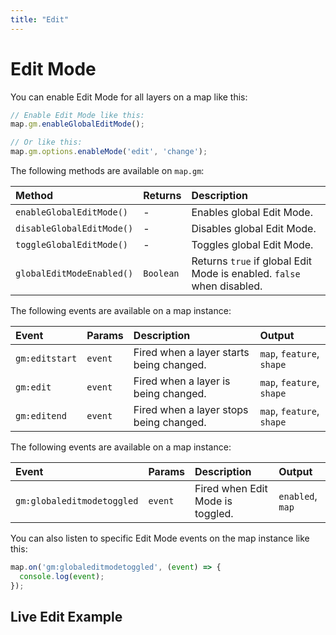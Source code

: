 ```yaml
---
title: "Edit"
---
```


# Edit Mode

You can enable Edit Mode for all layers on a map like this:

```js
// Enable Edit Mode like this:
map.gm.enableGlobalEditMode();

// Or like this:
map.gm.options.enableMode('edit', 'change');
```

The following methods are available on `map.gm`:

| Method                                                            | Returns   | Description                   |
|:------------------------------------------------------------------| :-------- | :-----------------------------|
| `enableGlobalEditMode()`  | -         | Enables global Edit Mode.                                             |
| `disableGlobalEditMode()` | -         | Disables global Edit Mode.                                            |
| `toggleGlobalEditMode()`  | -         | Toggles global Edit Mode.                                             |
| `globalEditModeEnabled()` | `Boolean` | Returns `true` if global Edit Mode is enabled. `false` when disabled. |

The following events are available on a map instance:

| Event                    | Params | Description                                  | Output                    |
|:-------------------------| :----- | :------------------------------------------- | :-------------------------|
| `gm:editstart`           | `event`| Fired when a layer starts being changed.     | `map`, `feature`, `shape` |
| `gm:edit`                | `event`| Fired when a layer is being changed.         | `map`, `feature`, `shape` |
| `gm:editend`             | `event`| Fired when a layer stops being changed.      | `map`, `feature`, `shape` |

The following events are available on a map instance:

| Event                      | Params  | Description                        | Output                 |
| :------------------------- | :------ | :--------------------------------- | :--------------------- |
| `gm:globaleditmodetoggled` | `event`  | Fired when Edit Mode is toggled.  | `enabled`, `map`       |

You can also listen to specific Edit Mode events on the map instance like this:

```js
map.on('gm:globaleditmodetoggled', (event) => {
  console.log(event);
});
```

## Live Edit Example

<BrowserOnlyGmMap
  gmOptions={editChangeOptions}
  features={features} />
